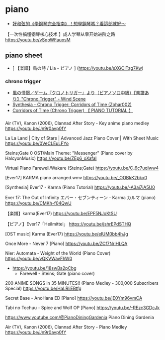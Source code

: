 # piano

- [好和弦的《學鋼琴完全指南》！想學鋼琴嗎？看這部就好～](https://youtu.be/esljyLyIj7Q)

【一次性搞懂钢琴核心技术 】成人学琴从零开始进阶之路
https://youtu.be/vSqoWFauosM

## piano sheet

- [ 【楽譜】鳥の詩 / Lia - ピアノ ] (https://youtu.be/sXGCITzg7Kw)

### chrono trigger

- [ 風の憧憬／ゲーム『クロノトリガー』より（ピアノソロ中級）【楽譜あり】"Chrono Trigger" - Wind Scene ](https://youtu.be/IXw5MYIIWYQ)
- [ Synthesia - Chrono Trigger: Corridors of Time (Zohar002) ](https://youtu.be/4EHCCTAclkA)
- [ Corridors of Time (Chrono Trigger) 【 PIANO TUTORIAL 】 ](https://youtu.be/-H-r-EVrVv0)

###

Air (TV), Kanon (2006), Clannad After Story - Key anime piano medley
https://youtu.be/Jn9r0avp0fY

La La Land | City of Stars | Advanced Jazz Piano Cover | With Sheet Music
https://youtu.be/0VeCLEuLFYo

Steins;Gate 0 OST/Main Theme: "Messenger" (Piano cover by HalcyonMusic)
https://youtu.be/ZEp6_oXafaI

Virtual Piano Farewell/Wakare (Steins;Gate)
https://youtu.be/C_6c7uqIww4

[Ever17] KARMA piano arranged.wmv
https://youtu.be/_OOBkK2bkx0

[Synthesia] Ever17 - Karma (Piano Tutorial)
https://youtu.be/-A3ai7iA5U0

Ever 17: The Out of Infinity エバー・セブンティーン - Karma カルマ (piano)
https://youtu.be/CMKh-f04QwU

【楽譜】karma(Ever17)
https://youtu.be/EPF5NJoKtSU

【ピアノ】Ever17「Heilmittel」
https://youtu.be/jshrEPdSTHQ

[OST music] Karma (Ever17)
https://youtu.be/eIUM0bb4hJg

Once More - Never 7 [Piano]
https://youtu.be/ZCf7NrlHLQA

Nier: Automata - Weight of the World (Piano Cover)
https://youtu.be/vQKVWavFhW0

- https://youtu.be/18swBa2pCbg
  - Farewell - Steins; Gate (piano cover)

200 ANIME SONGS in 35 MINUTES!! (Piano Medley - 300,000 Subscribers Special)
https://youtu.be/HaLRliEBtfg

Secret Base - AnoHana ED [Piano]
https://youtu.be/jE0Ym96vmCA

Tabi no Tochuu - Spice and Wolf OP [Piano]
https://youtu.be/-REzc3GDcJk

https://www.youtube.com/@PianoDiningGardenia
Piano Dining Gardenia

Air (TV), Kanon (2006), Clannad After Story - Piano Medley
https://youtu.be/Jn9r0avp0fY
